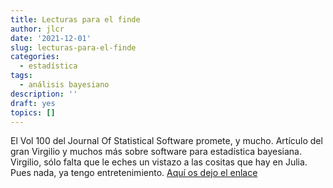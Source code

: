 ```yaml
---
title: Lecturas para el finde
author: jlcr
date: '2021-12-01'
slug: lecturas-para-el-finde
categories:
  - estadística
tags:
  - análisis bayesiano
description: ''
draft: yes
topics: []
---
```



El Vol 100 del Journal Of Statistical Software promete, y mucho. Artículo del gran Virgilio y muchos más sobre software para estadística bayesiana. Virgilio, sólo falta que le eches un vistazo a las cositas que hay en Julia. Pues nada, ya tengo entretenimiento. [Aquí os dejo el enlace](https://www.jstatsoft.org/issue/view/v100)
